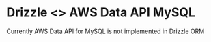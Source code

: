 

# Drizzle \<\> AWS Data API MySQL

<Callout>
Currently AWS Data API for MySQL is not implemented in Drizzle ORM
</Callout>